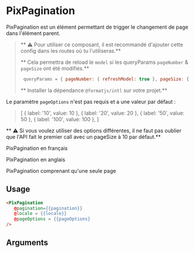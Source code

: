 

<Meta
  title='Basics/Pagination'
  component='PixPagination'
  argTypes={stories.argTypes}
/>

# PixPagination

PixPagination est un élément permettant de trigger le changement de page dans l'élément parent.

> ** ⚠️ Pour utiliser ce composant, il est recommandé d'ajouter cette config dans les routes où tu l'utiliseras.**
>
> ** Cela permettra de reload le `model` si les queryParams `pageNumber` & `pageSize` ont été modifiés.**
> ```javascript
>  queryParams = { pageNumber: { refreshModel: true }, pageSize: { refreshModel: true }, };
>```
>
>** Installer la dépendance `@formatjs/intl` sur votre projet.**

Le paramètre `pageOptions` n'est pas  requis et  a une valeur par défaut :

>[
>  { label: '10', value: 10 },
>  { label: '20', value: 20 },
>  { label: '50', value: 50 },
>  { label: '100', value: 100 },
>]

** ⚠ Si vous voulez utiliser des options différentes, il ne faut pas oublier que l'API fait le premier call avec un pageSize
 à 10 par défaut.**

PixPagination en français
<Canvas>
  <Story name='French' story={stories.French} height={110}/>
</Canvas>

PixPagination en anglais
<Canvas>
  <Story name='English' story={stories.English} height={110} />
</Canvas>

PixPagination comprenant qu'une seule page
<Canvas>
  <Story name='OnePage' story={stories.OnePage} height={110} />
</Canvas>

## Usage

```html
<PixPagination
   @pagination={{pagination}}
   @locale = {{locale}}
   @pageOptions = {{pageOptions}
/>
```

## Arguments

<ArgsTable story="French" />
